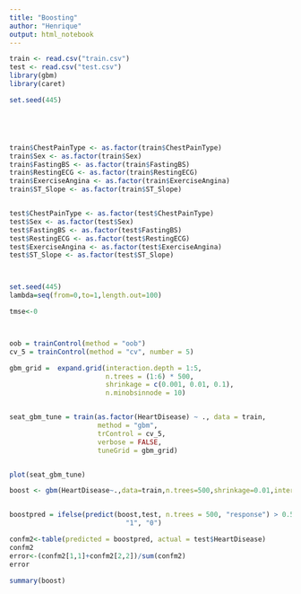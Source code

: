 ```yaml
---
title: "Boosting"
author: "Henrique"
output: html_notebook
---
```


```r

train <- read.csv("train.csv")
test <- read.csv("test.csv")
library(gbm)
library(caret)

set.seed(445)






```



```r


train$ChestPainType <- as.factor(train$ChestPainType)
train$Sex <- as.factor(train$Sex)
train$FastingBS <- as.factor(train$FastingBS)
train$RestingECG <- as.factor(train$RestingECG)
train$ExerciseAngina <- as.factor(train$ExerciseAngina)
train$ST_Slope <- as.factor(train$ST_Slope)


test$ChestPainType <- as.factor(test$ChestPainType)
test$Sex <- as.factor(test$Sex)
test$FastingBS <- as.factor(test$FastingBS)
test$RestingECG <- as.factor(test$RestingECG)
test$ExerciseAngina <- as.factor(test$ExerciseAngina)
test$ST_Slope <- as.factor(test$ST_Slope)



set.seed(445)
lambda=seq(from=0,to=1,length.out=100)

tmse<-0



oob = trainControl(method = "oob")
cv_5 = trainControl(method = "cv", number = 5)

gbm_grid =  expand.grid(interaction.depth = 1:5,
                        n.trees = (1:6) * 500,
                        shrinkage = c(0.001, 0.01, 0.1),
                        n.minobsinnode = 10)


seat_gbm_tune = train(as.factor(HeartDisease) ~ ., data = train,
                      method = "gbm",
                      trControl = cv_5,
                      verbose = FALSE,
                      tuneGrid = gbm_grid)


plot(seat_gbm_tune)

```


```r
boost <- gbm(HeartDisease~.,data=train,n.trees=500,shrinkage=0.01,interaction.depth = 1 ,distribution = "bernoulli")


boostpred = ifelse(predict(boost,test, n.trees = 500, "response") > 0.5, 
                             "1", "0")

confm2<-table(predicted = boostpred, actual = test$HeartDisease)
confm2
error<-(confm2[1,1]+confm2[2,2])/sum(confm2)
error
```



```r


summary(boost)

```

